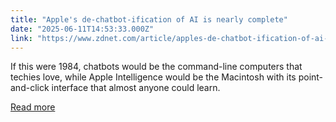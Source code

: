```yaml
---
title: "Apple's de-chatbot-ification of AI is nearly complete"
date: "2025-06-11T14:53:33.000Z"
link: "https://www.zdnet.com/article/apples-de-chatbot-ification-of-ai-is-nearly-complete/"
---
```


If this were 1984, chatbots would be the command-line computers that techies love, while Apple Intelligence would be the Macintosh with its point-and-click interface that almost anyone could learn.

[Read more](https://www.zdnet.com/article/apples-de-chatbot-ification-of-ai-is-nearly-complete/)
